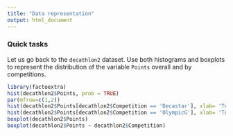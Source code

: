 ```yaml
---
title: "Data representation"
output: html_document
---
```


### Quick tasks

Let us go back to the `decathlon2` dataset. Use both histograms and boxplots to represent the distribution of the variable `Points` overall and by competitions.

```r
library(factoextra)
hist(decathlon2$Points, prob = TRUE)
par(mfrow=c(1,2))
hist(decathlon2$Points[decathlon2$Competition == 'Decastar'], xlab= 'Total Points', main = 'Histogram Total points at Decastar')
hist(decathlon2$Points[decathlon2$Competition == 'OlympicG'], xlab= 'Total Points', main = 'Histogram Total points at Olympic Games')
boxplot(decathlon2$Points)
boxplot(decathlon2$Points ~ decathlon2$Competition)
```
